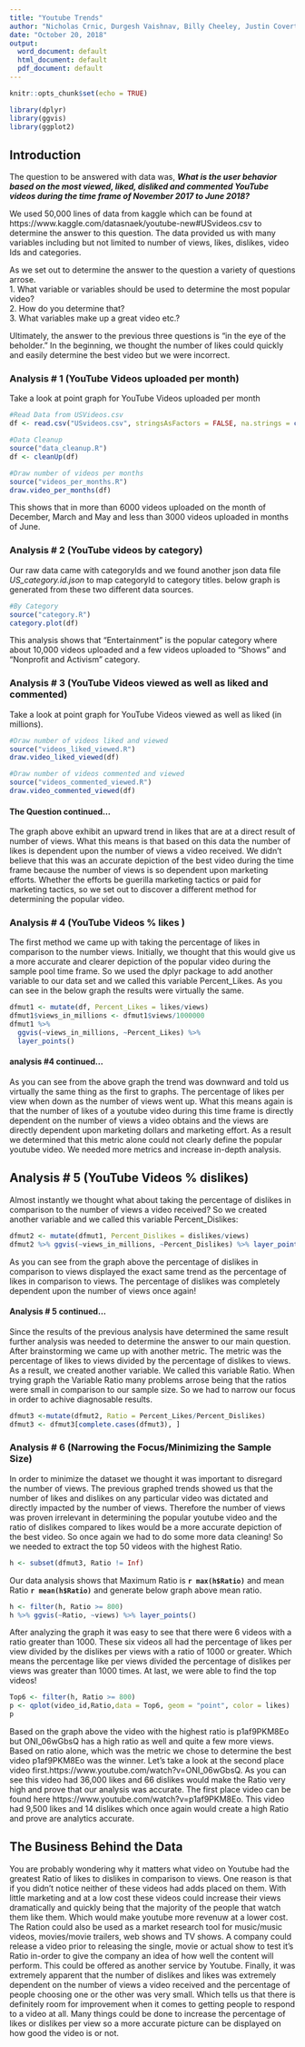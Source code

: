 ```yaml
---
title: "Youtube Trends"
author: "Nicholas Crnic, Durgesh Vaishnav, Billy Cheeley, Justin Covert"
date: "October 20, 2018"
output:
  word_document: default
  html_document: default
  pdf_document: default
---
```


```r
knitr::opts_chunk$set(echo = TRUE)

library(dplyr)
library(ggvis)
library(ggplot2)

```

## Introduction

The question to be answered with data was, ***What is the user behavior based on the most viewed, liked, disliked and commented YouTube videos during the time frame of November 2017 to June 2018?*** 

We used 50,000 lines of data from kaggle which can be found at https://www.kaggle.com/datasnaek/youtube-new#USvideos.csv to determine the answer to this question. The data provided us with many variables including but not limited to number of views, likes, dislikes, video Ids and categories.  

As we set out to determine the answer to the question a variety of questions arrose.  
1. What variable or variables should be used to determine the most popular video?  
2. How do you determine that?  
3. What variables make up a great video etc.?  

Ultimately, the answer to the previous three questions is "in the eye of the beholder."  In the beginning, we thought the number of likes could quickly and easily determine the best video but we were incorrect.  

### Analysis # 1 (YouTube Videos uploaded per month)

Take a look at point graph for YouTube Videos uploaded per month

```r
#Read Data from USVideos.csv
df <- read.csv("USvideos.csv", stringsAsFactors = FALSE, na.strings = c("NA",""))

#Data Cleanup
source("data_cleanup.R")
df <- cleanUp(df)

#Draw number of videos per months 
source("videos_per_months.R")
draw.video_per_months(df)

```

This shows that in more than 6000 videos uploaded on the month of December, March and May and less than 3000 videos uploaded in months of June.


### Analysis # 2 (YouTube videos by category)

Our raw data came with categoryIds and we found another json data file *US_category.id.json* to  map categoryId to category titles. below graph is generated from these two different data sources. 

```r
#By Category  
source("category.R")
category.plot(df)

```

This analysis shows that "Entertainment" is the popular category where about 10,000 videos uploaded and a few videos uploaded to "Shows" and "Nonprofit and Activism" category.  

### Analysis # 3 (YouTube Videos viewed as well as liked and commented)

Take a look at point graph for YouTube Videos viewed as well as liked (in millions).

```r
#Draw number of videos liked and viewed
source("videos_liked_viewed.R")
draw.video_liked_viewed(df)
```

```r
#Draw number of videos commented and viewed
source("videos_commented_viewed.R")
draw.video_commented_viewed(df)
```

#### The Question continued...

The graph above exhibit an upward trend in likes that are at a direct result of number of views. What this means is that based on this data the number of likes is dependent upon the number of views a video received.  We didn't believe that this was an accurate depiction of the best video during the time frame because the number of views is so dependent upon marketing efforts.  Whether the efforts be guerilla marketing tactics or paid for marketing tactics, so we set out to discover a different method for determining the popular video.

### Analysis # 4 (YouTube Videos % likes )

The first method we came up with taking the percentage of likes in comparison to the number views.  Initially, we thought that this would give us a more accurate and clearer depiction of the popular video during the sample pool time frame.  So we used the dplyr package to add another variable to our data set and we called this variable Percent_Likes.  As you can see in the below graph the results were virtually the same.


```r
dfmut1 <- mutate(df, Percent_Likes = likes/views)
dfmut1$views_in_millions <- dfmut1$views/1000000      
dfmut1 %>%
  ggvis(~views_in_millions, ~Percent_Likes) %>% 
  layer_points() 

```

#### analysis #4 continued...

As you can see from the above graph the trend was downward and told us virtually the same thing as the first to graphs.  The percentage of likes per view when down as the number of views went up.  What this means again is that the number of likes of a youtube video during this time frame is directly dependent on the number of views a video obtains and the views are directly dependent upon marketing dollars and marketing effort.  As a result we determined that this metric alone could not clearly define the popular youtube video.  We needed more metrics and increase in-depth analysis.

## Analysis # 5 (YouTube Videos % dislikes)

Almost instantly we thought what about taking the percentage of dislikes in comparison to the number of views a video received? So we created another variable and we called this variable Percent_Dislikes:

```r
dfmut2 <- mutate(dfmut1, Percent_Dislikes = dislikes/views)
dfmut2 %>% ggvis(~views_in_millions, ~Percent_Dislikes) %>% layer_points()
```

As you can see from the graph above the percentage of dislikes in comparison to views displayed the exact same trend as the percentage of likes in comparison to views.  The percentage of dislikes was completely dependent upon the number of views once again!

#### Analysis # 5 continued...

Since the results of the previous analysis have determined the same result further analysis was needed to determine the answer to our main question.  After brainstorming we came up with another metric.  The metric was the percentage of likes to views divided by the percentage of dislikes to views.  As a result, we created another variable.  We called this variable Ratio.  When trying graph the Variable Ratio many problems arrose being that the ratios were small in comparison to our sample size.  So we had to narrow our focus in order to achive diagnosable results.

```r
dfmut3 <-mutate(dfmut2, Ratio = Percent_Likes/Percent_Dislikes)
dfmut3 <- dfmut3[complete.cases(dfmut3), ]
```

### Analysis # 6 (Narrowing the Focus/Minimizing the Sample Size)

In order to minimize the dataset we thought it was important to disregard the number of views.  The previous graphed trends showed us that the number of likes and dislikes on any particular video was dictated and directly impacted by the number of views.  Therefore the number of views was proven irrelevant in determining the popular youtube video and the ratio of dislikes compared to likes would be a more accurate depiction of the best video.  So once again we had to do some more data cleaning!  So we needed to extract the top 50 videos with the highest Ratio.

```r
h <- subset(dfmut3, Ratio != Inf)
```

Our data analysis shows that Maximum Ratio is **`r max(h$Ratio)`** and mean Ratio **`r mean(h$Ratio)`** and generate below graph above mean ratio.

```r
h <- filter(h, Ratio >= 800)
h %>% ggvis(~Ratio, ~views) %>% layer_points()
```

After analyzing the graph it was easy to see that there were 6 videos with a ratio greater than 1000.  These six videos all had the percentage of likes per view divided by the dislikes  per views with a ratio of 1000 or greater.  Which means the percentage like per views divided the percentage of dislikes per views was greater than 1000 times. At last, we were able to find the top videos!

```r
Top6 <- filter(h, Ratio >= 800)
p <- qplot(video_id,Ratio,data = Top6, geom = "point", color = likes) 
p

```
Based on the graph above the video with the highest ratio is p1af9PKM8Eo but ONI_06wGbsQ has a high ratio as well and quite a few more views.  Based on ratio alone, which was the metric we chose to determine the best video p1af9PKM8Eo was the winner.  Let's take a look at the second place video first.https://www.youtube.com/watch?v=ONI_06wGbsQ.  As you can see this video had 36,000 likes and 66 dislikes would make the Ratio very high and prove that our analysis was accurate.  The first place video can be found here https://www.youtube.com/watch?v=p1af9PKM8Eo.  This video had 9,500 likes and 14 dislikes which once again would create a high Ratio and prove are analytics accurate.


## The Business Behind the Data

You are probably wondering why it matters what video on Youtube had the greatest Ratio of likes to dislikes in comparison to views.  One reason is that if you didn't notice neither of these videos had adds placed on them.  With little marketing and at a low cost these videos could increase their views dramatically and quickly being that the majority of the people that watch them like them.  Which would make youtube more revenuw at a lower cost.  The Ration could also be used as a market research tool for music/music videos, movies/movie trailers, web shows and TV shows.  A company could release a video prior to releasing the single, movie or actual show to test it's Ratio in-order to give the company an idea of how well the content will perform.  This could be offered as another service by Youtube.  Finally, it was extremely apparent that the number of dislikes and likes was extremely dependent on the number of views a video received and the percentage of people choosing one or the other was very small.  Which tells us that there is definitely room for improvement when it comes to getting people to respond to a video at all.  Many things could be done to increase the percentage of likes or dislikes per view so a more accurate picture can be displayed on how good the video is or not.
